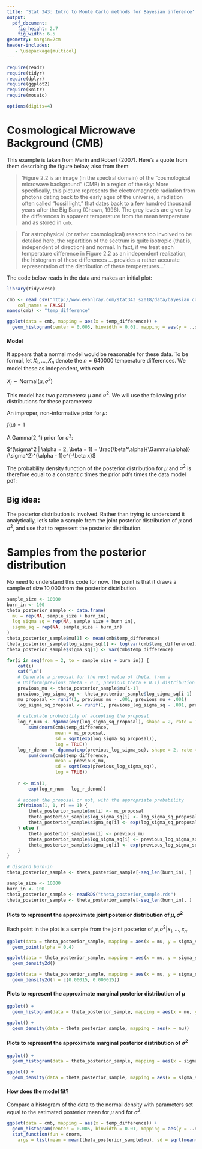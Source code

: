 ```yaml
---
title: 'Stat 343: Intro to Monte Carlo methods for Bayesian inference'
output:
  pdf_document:
    fig_height: 2.7
    fig_width: 6.5
geometry: margin=2cm
header-includes:
   - \usepackage{multicol}
---
```



```r
require(readr)
require(tidyr)
require(dplyr)
require(ggplot2)
require(knitr)
require(mosaic)

options(digits=4)
```

# Cosmological Microwave Background (CMB)

This example is taken from Marin and Robert (2007).  Here's a quote from them describing the figure below, also from them:

> 'Figure 2.2 is an image (in the spectral domain) of the "cosmological microwave background" (CMB) in a region of the sky: More specifically, this picture represents the electromagnetic radiation from photons dating back to the early ages of the universe, a radiation often called "fossil light," that dates back to a few hundred thousand years after the Big Bang (Chown, 1996). The grey levels are given by the differences in apparent temperature from the mean temperature and as stored in `cmb`.

> For astrophysical (or rather cosmological) reasons too involved to be detailed here, the repartition of the sectrum is quite isotropic (that is, independent of direction) and normal.  In fact, if we treat each temperature difference in Figure 2.2 as an independent realization, the histogram of these differences ... provides a rather accurate representation of the distribution of these temperatures...'

\includegraphics{CMBdata_bayesian_core.png}

The code below reads in the data and makes an initial plot:

```r
library(tidyverse)

cmb <- read_csv("http://www.evanlray.com/stat343_s2018/data/bayesian_core/CMBdata.txt",
    col_names = FALSE)
names(cmb) <- "temp_difference"

ggplot(data = cmb, mapping = aes(x = temp_difference)) +
  geom_histogram(center = 0.005, binwidth = 0.01, mapping = aes(y = ..density..))
```


#### Model

It appears that a normal model would be reasonable for these data.  To be formal, let $X_1, \ldots, X_n$ denote the $n = 640000$ temperature differences.  We model these as independent, with each

$X_i \sim \text{Normal}(\mu, \sigma^2)$

This model has two parameters: $\mu$ and $\sigma^2$.  We will use the following prior distributions for these parameters:

An improper, non-informative prior for $\mu$:

$f(\mu) = 1$

A Gamma$(2, 1)$ prior for $\sigma^2$:

$f(\sigma^2 | \alpha = 2, \beta = 1) = \frac{\beta^\alpha}{\Gamma(\alpha)}(\sigma^2)^{\alpha - 1}e^{-\beta x}$

The probability density function of the posterior distribution for $\mu$ and $\sigma^2$ is therefore equal to a constant $c$ times the prior pdfs times the data model pdf:

\begin{align*}
f(\mu, \sigma^2 | \alpha = 2, \beta = 1, x_1, \ldots, x_n) &= c \cdot f(\mu) \cdot f(\sigma^2 | \alpha = 2, \beta = 1) \cdot f(x_1, \ldots, x_n | \mu, \sigma^2) \\
&= c \cdot 1 \cdot \frac{\beta^\alpha}{\Gamma(\alpha)}(\sigma^2)^{\alpha - 1}e^{-\beta x} \cdot \prod_{i=1}^n \frac{1}{\sqrt{2 \pi \sigma^2}} \exp\left[ \frac{-1}{2 \sigma^2} (x_i - \mu)^2 \right]
\end{align*}

## Big idea:

The posterior distribution is involved.  Rather than trying to understand it analytically, let's take a sample from the joint posterior distribution of $\mu$ and $\sigma^2$, and use that to represent the posterior distribution.

# Samples from the posterior distribution

No need to understand this code for now.  The point is that it draws a sample of size 10,000 from the posterior distribution.

```r
sample_size <- 10000
burn_in <- 100
theta_posterior_sample <- data.frame(
  mu = rep(NA, sample_size + burn_in),
  log_sigma_sq = rep(NA, sample_size + burn_in),
  sigma_sq = rep(NA, sample_size + burn_in)
)
theta_posterior_sample$mu[1] <- mean(cmb$temp_difference)
theta_posterior_sample$log_sigma_sq[1] <- log(var(cmb$temp_difference))
theta_posterior_sample$sigma_sq[1] <- var(cmb$temp_difference)

for(i in seq(from = 2, to = sample_size + burn_in)) {
    cat(i)
    cat("\n")
    # Generate a proposal for the next value of theta, from a
    # Uniform(previous_theta - 0.1, previous_theta + 0.1) distribution
    previous_mu <- theta_posterior_sample$mu[i-1]
    previous_log_sigma_sq <- theta_posterior_sample$log_sigma_sq[i-1]
    mu_proposal <- runif(1, previous_mu - .001, previous_mu + .001)
    log_sigma_sq_proposal <- runif(1, previous_log_sigma_sq - .001, previous_log_sigma_sq + .001)
    
    # calculate probability of accepting the proposal
    log_r_num <- dgamma(exp(log_sigma_sq_proposal), shape = 2, rate = 1, log = TRUE) +
        sum(dnorm(cmb$temp_difference,
                  mean = mu_proposal,
                  sd = sqrt(exp(log_sigma_sq_proposal)),
                  log = TRUE))
    log_r_denom <- dgamma(exp(previous_log_sigma_sq), shape = 2, rate = 1, log = TRUE) +
        sum(dnorm(cmb$temp_difference,
                  mean = previous_mu,
                  sd = sqrt(exp(previous_log_sigma_sq)),
                  log = TRUE))
    
    r <- min(1,
        exp(log_r_num - log_r_denom))
    
    # accept the proposal or not, with the appropriate probability
    if(rbinom(1, 1, r) == 1) {
        theta_posterior_sample$mu[i] <- mu_proposal
        theta_posterior_sample$log_sigma_sq[i] <- log_sigma_sq_proposal
        theta_posterior_sample$sigma_sq[i] <- exp(log_sigma_sq_proposal)
    } else {
        theta_posterior_sample$mu[i] <- previous_mu
        theta_posterior_sample$log_sigma_sq[i] <- previous_log_sigma_sq
        theta_posterior_sample$sigma_sq[i] <- exp(previous_log_sigma_sq)
    }
}

# discard burn-in
theta_posterior_sample <- theta_posterior_sample[-seq_len(burn_in), ]
```

```r
sample_size <- 10000
burn_in <- 100
theta_posterior_sample <- readRDS("theta_posterior_sample.rds")
theta_posterior_sample <- theta_posterior_sample[-seq_len(burn_in), ]
```

#### Plots to represent the approximate joint posterior distribution of $\mu, \sigma^2$

Each point in the plot is a sample from the joint posterior of $\mu, \sigma^2 | x_1, \ldots, x_n$.

```r
ggplot(data = theta_posterior_sample, mapping = aes(x = mu, y = sigma_sq)) +
  geom_point(alpha = 0.4)
```

```r
ggplot(data = theta_posterior_sample, mapping = aes(x = mu, y = sigma_sq)) +
  geom_density2d()
```

```r
ggplot(data = theta_posterior_sample, mapping = aes(x = mu, y = sigma_sq)) +
  geom_density2d(h = c(0.00015, 0.000015))
```

#### Plots to represent the approximate marginal posterior distribution of $\mu$

```r
ggplot() +
  geom_histogram(data = theta_posterior_sample, mapping = aes(x = mu, y = ..density..))
```

```r
ggplot() +
  geom_density(data = theta_posterior_sample, mapping = aes(x = mu))
```

#### Plots to represent the approximate marginal posterior distribution of $\sigma^2$

```r
ggplot() +
  geom_histogram(data = theta_posterior_sample, mapping = aes(x = sigma_sq, y = ..density..))
```

```r
ggplot() +
  geom_density(data = theta_posterior_sample, mapping = aes(x = sigma_sq))
```

#### How does the model fit?

Compare a histogram of the data to the normal density with parameters set equal to the estimated posterior mean for $\mu$ and for $\sigma^2$.

```r
ggplot(data = cmb, mapping = aes(x = temp_difference)) +
  geom_histogram(center = 0.005, binwidth = 0.01, mapping = aes(y = ..density..)) +
  stat_function(fun = dnorm,
    args = list(mean = mean(theta_posterior_sample$mu), sd = sqrt(mean(theta_posterior_sample$sigma_sq))))
```
